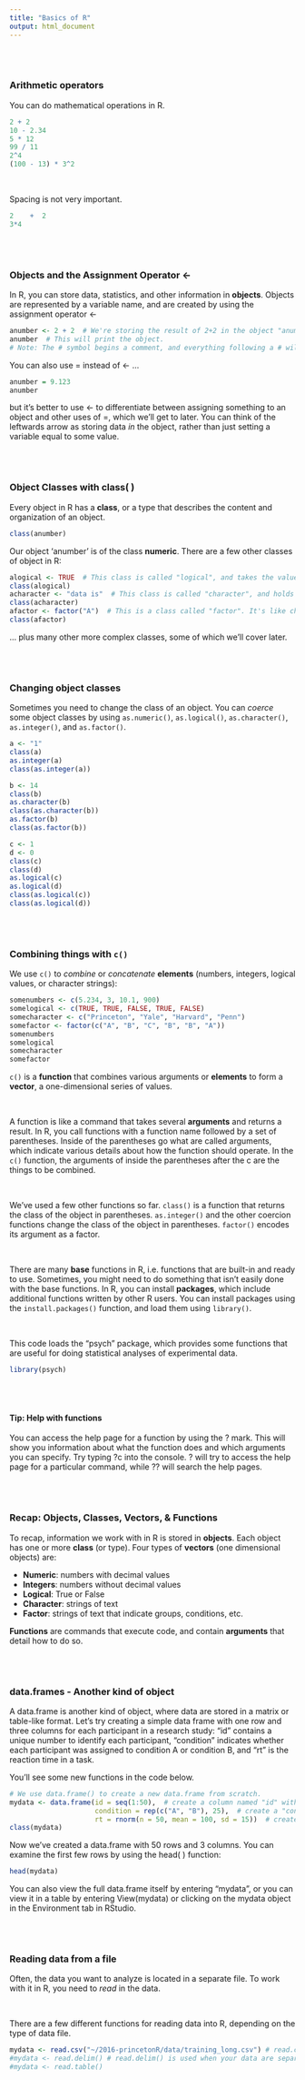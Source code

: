 ```yaml
---
title: "Basics of R"
output: html_document
---
```


<br/>
<br/>

### Arithmetic operators

You can do mathematical operations in R.

``` r
2 + 2
10 - 2.34
5 * 12
99 / 11
2^4
(100 - 13) * 3^2
```

<br/>

Spacing is not very important.

``` r
2    +  2
3*4
```

<br/>
<br/>

### Objects and the Assignment Operator <-

In R, you can store data, statistics, and other information in __objects__. Objects are represented by a variable name, and are created by using the assignment operator <-

```r
anumber <- 2 + 2  # We're storing the result of 2+2 in the object "anumber"
anumber  # This will print the object.
# Note: The # symbol begins a comment, and everything following a # will not affect your code.
```
You can also use = instead of <- ...
``` r
anumber = 9.123
anumber
```
but it's better to use <- to differentiate between assigning something to an object and other uses of =, which we'll get to later. You can think of the leftwards arrow as storing data _in_ the object, rather than just setting a variable equal to some value.

<br/>
<br/>

### Object Classes with class( )

Every object in R has a __class__, or a type that describes the content and organization of an object.

``` r
class(anumber)
```

Our object 'anumber' is of the class __numeric__. There are a few other classes of object in R:

``` r
alogical <- TRUE  # This class is called "logical", and takes the value TRUE or FALSE
class(alogical)
acharacter <- "data is"  # This class is called "character", and holds strings of text
class(acharacter)
afactor <- factor("A")  # This is a class called "factor". It's like character, but when elements with the same text are grouped
class(afactor)
```

... plus many other more complex classes, some of which we'll cover later.

<br/>
<br/>

### Changing object classes

Sometimes you need to change the class of an object. You can _coerce_ some object classes by using `as.numeric()`, `as.logical()`, `as.character()`, `as.integer()`, and `as.factor()`.

``` r
a <- "1"
class(a)
as.integer(a)
class(as.integer(a))

b <- 14
class(b)
as.character(b)
class(as.character(b))
as.factor(b)
class(as.factor(b))

c <- 1
d <- 0
class(c)
class(d)
as.logical(c)
as.logical(d)
class(as.logical(c))
class(as.logical(d))
```

<br/>
<br/>

### Combining things with `c()`

We use `c()` to _combine_ or _concatenate_  __elements__ (numbers, integers, logical values, or character strings):

``` r
somenumbers <- c(5.234, 3, 10.1, 900)
somelogical <- c(TRUE, TRUE, FALSE, TRUE, FALSE)
somecharacter <- c("Princeton", "Yale", "Harvard", "Penn")
somefactor <- factor(c("A", "B", "C", "B", "B", "A"))
somenumbers
somelogical
somecharacter
somefactor
```

`c()` is a __function__ that combines various arguments or __elements__ to form a __vector__, a one-dimensional series of values. 

<br/>

A function is like a command that takes several __arguments__ and returns a result. In R, you call functions with a function name followed by a set of parentheses. Inside of the parentheses go what are called arguments, which indicate various details about how the function should operate. In the `c()` function, the arguments of inside the parentheses after the c are the things to be combined.

<br/>

We've used a few other functions so far. `class()` is a function that returns the class of the object in parentheses. `as.integer()` and the other coercion functions change the class of the object in parentheses. `factor()` encodes its argument as a factor.

<br/>

There are many __base__ functions in R, i.e. functions that are built-in and ready to use. Sometimes, you might need to do something that isn't easily done with the base functions. In R, you can install __packages__, which include additional functions written by other R users. You can install packages using the `install.packages()` function, and load them using `library()`.

<br/>

This code loads the "psych" package, which provides some functions that are useful for doing statistical analyses of experimental data.

``` r
library(psych)
```

<br/>
<br/>

#### Tip: Help with functions

You can access the help page for a function by using the ? mark. This will show you information about what the function does and which arguments you can specify. Try typing ?c into the console. ? will try to access the help page for a particular command, while ?? will search the help pages.

<br/>
<br/>

### Recap: Objects, Classes, Vectors, & Functions

To recap, information we work with in R is stored in __objects__. Each object has one or more __class__ (or type). Four types of __vectors__ (one dimensional objects) are:

* __Numeric__: numbers with decimal values
* __Integers__: numbers without decimal values
* __Logical__: True or False
* __Character__: strings of text
* __Factor__: strings of text that indicate groups, conditions, etc.

__Functions__ are commands that execute code, and contain __arguments__ that detail how to do so.

<br/>
<br/>

### data.frames - Another kind of object

A data.frame is another kind of object, where data are stored in a matrix or table-like format. Let's try creating a simple data frame with one row and three columns for each participant in a research study: "id" contains a unique number to identify each participant, "condition" indicates whether each participant was assigned to condition A or condition B, and "rt" is the reaction time in a task.

You'll see some new functions in the code below. 

``` r
# We use data.frame() to create a new data.frame from scratch.
mydata <- data.frame(id = seq(1:50),  # create a column named "id" with the numbers (sequence) 1 through 50
                     condition = rep(c("A", "B"), 25),  # create a "condition" column with A and B repeating
                     rt = rnorm(n = 50, mean = 100, sd = 15))  # create a third column named "rt" with randomly generated data
class(mydata)
```

Now we've created a data.frame with 50 rows and 3 columns. You can examine the first few rows by using the head( ) function:

``` r
head(mydata)
```

You can also view the full data.frame itself by entering "mydata", or you can view it in a table by entering View(mydata) or clicking on the mydata object in the Environment tab in RStudio.

<br/>
<br/>

### Reading data from a file

Often, the data you want to analyze is located in a separate file. To work with it in R, you need to _read_ in the data.

<br/>

There are a few different functions for reading data into R, depending on the type of data file.

``` r
mydata <- read.csv("~/2016-princetonR/data/training_long.csv") # read.csv() is used for Comma Separated Value files
#mydata <- read.delim() # read.delim() is used when your data are separated/delimited by the TAB character
#mydata <- read.table()
```
